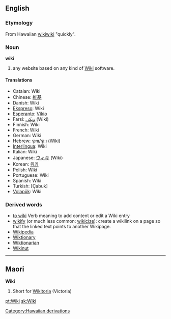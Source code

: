==English==
{{wikipedia}}
===Etymology===
From Hawaiian [[wikiwiki]] "quickly".

===Noun===
'''wiki'''
# any website based on any kind of [[w:Wiki|Wiki]] software.

==== Translations ====
*Catalan: Wiki
*Chinese: [[維基]]
*Danish: Wiki
*[[Ekspreso]]: Wiki
*[[Esperanto]]: [[Vikio]]
*Farsi: [[ویكی]] (Wiki)
*Finnish: Wiki
*French: Wiki
*German: Wiki
*Hebrew: [[ויקי]]/[[וויקי]] (Wiki)
*[[Interlingua]]: Wiki
*Italian: Wiki
*Japanese: [[ウィキ]] (Wiki)
*Korean: [[위키]]
*Polish: Wiki
*Portuguese: Wiki
*Spanish: Wiki
*Turkish: [Çabuk]
*[[Volapük]]: Wiki

===Derived words===
* [[to wiki]] Verb meaning to add content or edit a Wiki entry
* [[wikify]] (or much less common: [[wikicize]]): create a wikilink on a page so that the linked text points to another Wikipage.
* [[Wikipedia]]
* [[Wiktionary]]
* [[Wiktionarian]]
* [[Wikinut]]

----

==Maori==
'''Wiki'''

# Short for [[Wikitoria]] (Victoria)

[[pt:Wiki]]
[[sk:Wiki]]
[[Category:Hawaiian derivations]]
